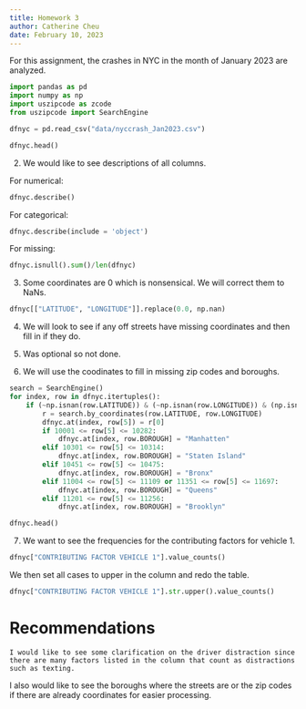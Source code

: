 ```yaml
---
title: Homework 3
author: Catherine Cheu
date: February 10, 2023
---
```


For this assignment, the crashes in NYC in the month of January 2023 are analyzed.

```python

import pandas as pd
import numpy as np
import uszipcode as zcode
from uszipcode import SearchEngine

dfnyc = pd.read_csv("data/nyccrash_Jan2023.csv")

dfnyc.head()

```

2. We would like to see descriptions of all columns.

For numerical:

```python
dfnyc.describe()
```

For categorical:

```python
dfnyc.describe(include = 'object')
```

For missing:

```python
dfnyc.isnull().sum()/len(dfnyc)
```

3. Some coordinates are 0 which is nonsensical. We will correct them to NaNs.

```python
dfnyc[["LATITUDE", "LONGITUDE"]].replace(0.0, np.nan)
```

4. We will look to see if any off streets have missing coordinates and then fill in if they do.

5. Was optional so not done.

6. We will use the coodinates to fill in missing zip codes and boroughs.

```python
search = SearchEngine()
for index, row in dfnyc.itertuples():
	if (~np.isnan(row.LATITUDE)) & (~np.isnan(row.LONGITUDE)) & (np.isnan(row[5])) & (row.BOROUGH == 'NaN'):
		r = search.by_coordinates(row.LATITUDE, row.LONGITUDE)
		dfnyc.at(index, row[5]) = r[0]
		if 10001 <= row[5] <= 10282:
			dfnyc.at[index, row.BOROUGH] = "Manhatten"
		elif 10301 <= row[5] <= 10314:
			dfnyc.at[index, row.BOROUGH] = "Staten Island"
		elif 10451 <= row[5] <= 10475:
			dfnyc.at[index, row.BOROUGH] = "Bronx"
		elif 11004 <= row[5] <= 11109 or 11351 <= row[5] <= 11697:
			dfnyc.at[index, row.BOROUGH] = "Queens"
		elif 11201 <= row[5] <= 11256:
			dfnyc.at[index, row.BOROUGH] = "Brooklyn"

dfnyc.head()
```

7. We want to see the frequencies for the contributing factors for vehicle 1.

```python
dfnyc["CONTRIBUTING FACTOR VEHICLE 1"].value_counts()
```

We then set all cases to upper in the column and redo the table.

```python

dfnyc["CONTRIBUTING FACTOR VEHICLE 1"].str.upper().value_counts()

```

# Recommendations
	I would like to see some clarification on the driver distraction since there are many factors listed in the column that count as distractions such as texting.
I also would like to see the boroughs where the streets are or the zip codes if there are already coordinates for easier processing.
